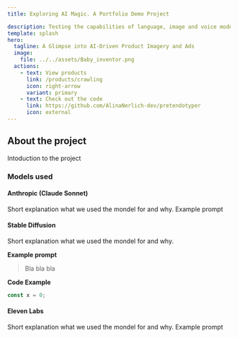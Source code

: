 ```yaml
---
title: Exploring AI Magic. A Portfolio Demo Project

description: Testing the capabilities of language, image and voice models
template: splash
hero:
  tagline: A Glimpse into AI-Driven Product Imagery and Ads
  image:
    file: ../../assets/Baby_inventor.png
  actions:
    - text: View products
      link: /products/crawling
      icon: right-arrow
      variant: primary
    - text: Check out the code
      link: https://github.com/AlinaNerlich-dev/pretendotyper
      icon: external
---
```



## About the project

Intoduction to the project

### Models used

#### Anthropic (Claude Sonnet)
Short explanation what we used the mondel for and why. 
Example prompt

#### Stable Diffusion
Short explanation what we used the mondel for and why. 

**Example prompt**
> Bla bla bla

**Code Example**
```typescript  
const x = 0;
```

#### Eleven Labs
Short explanation what we used the mondel for and why. 
Example prompt
